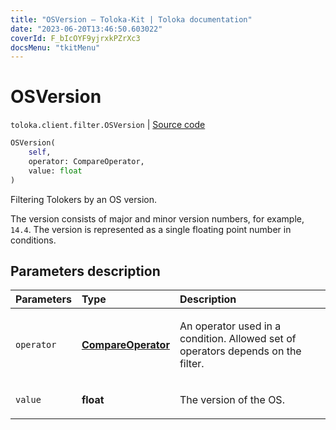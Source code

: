 ```yaml
---
title: "OSVersion — Toloka-Kit | Toloka documentation"
date: "2023-06-20T13:46:50.603022"
coverId: F_bIcOYF9yjrxkPZrXc3
docsMenu: "tkitMenu"
---
```


# OSVersion

`toloka.client.filter.OSVersion` | [Source code](https://github.com/Toloka/toloka-kit/blob/v1.2.0/src/client/filter.py#L597)

```python
OSVersion(
    self,
    operator: CompareOperator,
    value: float
)
```

Filtering Tolokers by an OS version.

The version consists of major and minor version numbers, for example, `14.4`.
The version is represented as a single floating point number in conditions.

## Parameters description

| Parameters | Type | Description |
| :----------| :----| :-----------|
`operator`|**[CompareOperator](/docs/toloka-kit/reference/toloka.client.primitives.operators.CompareOperator)**|<p>An operator used in a condition. Allowed set of operators depends on the filter.</p>
`value`|**float**|<p>The version of the OS.</p>